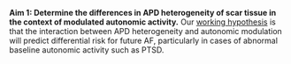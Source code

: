__Aim 1: Determine the differences in APD heterogeneity of scar tissue in the context of modulated autonomic activity.__
Our [working hypothesis]{.underline} is that the interaction between APD heterogeneity and autonomic modulation will predict differential risk for future AF, particularly in cases of abnormal baseline autonomic activity such as PTSD.
